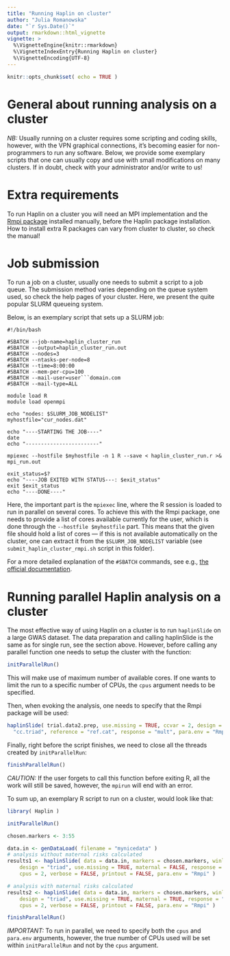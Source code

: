 ```yaml
---
title: "Running Haplin on cluster"
author: "Julia Romanowska"
date: "`r Sys.Date()`"
output: rmarkdown::html_vignette
vignette: >
  %\VignetteEngine{knitr::rmarkdown}
  %\VignetteIndexEntry{Running Haplin on cluster}
  %\VignetteEncoding{UTF-8}
---
```


```r
knitr::opts_chunk$set( echo = TRUE )
```

# General about running analysis on a cluster

_NB:_ Usually running on a cluster requires some scripting and coding skills, however, with the VPN graphical connections, it's becoming easier for non-programmers to run any software. Below, we provide some exemplary scripts that one can usually copy and use with small modifications on many clusters. If in doubt, check with your administrator and/or write to us!

# Extra requirements

To run Haplin on a cluster you will need an MPI implementation and the [Rmpi package](https://CRAN.R-project.org/package=Rmpi) installed manually, before the Haplin package installation. How to install extra R packages can vary from cluster to cluster, so check the manual!

# Job submission

To run a job on a cluster, usually one needs to submit a script to a job queue. The submission method varies depending on the queue system used, so check the help pages of your cluster. Here, we present the quite popular SLURM queueing system.
	
Below, is an exemplary script that sets up a SLURM job:

```
#!/bin/bash

#SBATCH --job-name=haplin_cluster_run
#SBATCH --output=haplin_cluster_run.out
#SBATCH --nodes=3
#SBATCH --ntasks-per-node=8
#SBATCH --time=8:00:00
#SBATCH --mem-per-cpu=100
#SBATCH --mail-user=user```domain.com
#SBATCH --mail-type=ALL

module load R
module load openmpi

echo "nodes: $SLURM_JOB_NODELIST"
myhostfile="cur_nodes.dat"

echo "----STARTING THE JOB----"
date
echo "------------------------"

mpiexec --hostfile $myhostfile -n 1 R --save < haplin_cluster_run.r >& mpi_run.out

exit_status=$?
echo "----JOB EXITED WITH STATUS---: $exit_status"
exit $exit_status
echo "----DONE----"
```

Here, the important part is the `mpiexec` line, where the R session is loaded to run in parallel on several cores. To achieve this with the Rmpi package, one needs to provide a list of cores available currently for the user, which is done through the `--hostfile $myhostfile` part. This means that the given file should hold a list of cores --- if this is not available automatically on the cluster, one can extract it from the `$SLURM_JOB_NODELIST` variable (see `submit_haplin_cluster_rmpi.sh` script in this folder).
	
For a more detailed explanation of the `#SBATCH` commands, see e.g., [the official documentation](http://slurm.schedmd.com/srun.html).
	
# Running parallel Haplin analysis on a cluster

The most effective way of using Haplin on a cluster is to run `haplinSlide` on a large GWAS dataset. The data preparation and calling haplinSlide is the same as for single run, see the section above. However, before calling any parallel function one needs to setup the cluster with the function:
	
```r
initParallelRun()
```

This will make use of maximum number of available cores. If one wants to limit the run to a specific number of CPUs, the `cpus` argument needs to be specified.

Then, when evoking the analysis, one needs to specify that the Rmpi package will be used:

```r
haplinSlide( trial.data2.prep, use.missing = TRUE, ccvar = 2, design =
  "cc.triad", reference = "ref.cat", response = "mult", para.env = "Rmpi" )
```

Finally, right before the script finishes, we need to close all the threads created by `initParallelRun`:

```r
finishParallelRun()
```

_CAUTION:_ If the user forgets to call this function before exiting R, all the work will still be saved, however, the `mpirun` will end with an error.

To sum up, an exemplary R script to run on a cluster, would look like that:

```r
library( Haplin )

initParallelRun()

chosen.markers <- 3:55

data.in <- genDataLoad( filename = "mynicedata" )
# analysis without maternal risks calculated
results1 <- haplinSlide( data = data.in, markers = chosen.markers, winlength = 2, 
	design = "triad", use.missing = TRUE, maternal = FALSE, response = "free",
	cpus = 2, verbose = FALSE, printout = FALSE, para.env = "Rmpi" )

# analysis with maternal risks calculated
results2 <- haplinSlide( data = data.in, markers = chosen.markers, winlength = 2, 
	design = "triad", use.missing = TRUE, maternal = TRUE, response = "mult",
	cpus = 2, verbose = FALSE, printout = FALSE, para.env = "Rmpi" )

finishParallelRun()
```

_IMPORTANT:_ To run in parallel, we need to specify both the `cpus` and `para.env` arguments, however, the true number of CPUs used will be set within `initParallelRun` and not by the `cpus` argument.

